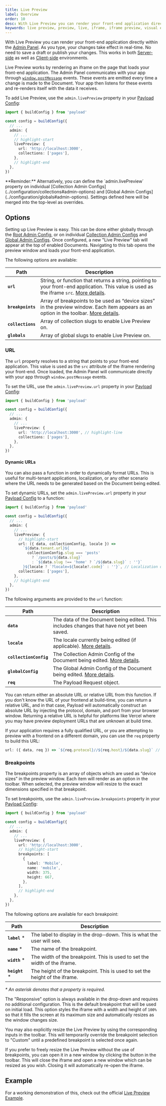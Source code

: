 ```yaml
---
title: Live Preview
label: Overview
order: 10
desc: With Live Preview you can render your front-end application directly within the Admin Panel. Your changes take effect as you type. No save needed.
keywords: live preview, preview, live, iframe, iframe preview, visual editing, design
---
```


With Live Preview you can render your front-end application directly within the [Admin Panel](../admin/overview). As you type, your changes take effect in real-time. No need to save a draft or publish your changes. This works in both [Server-side](./server) as well as [Client-side](./client) environments.

Live Preview works by rendering an iframe on the page that loads your front-end application. The Admin Panel communicates with your app through [`window.postMessage`](https://developer.mozilla.org/en-US/docs/Web/API/Window/postMessage) events. These events are emitted every time a change is made to the Document. Your app then listens for these events and re-renders itself with the data it receives.

To add Live Preview, use the `admin.livePreview` property in your [Payload Config](../configuration/overview):

```ts
import { buildConfig } from 'payload'

const config = buildConfig({
  // ...
  admin: {
    // ...
    // highlight-start
    livePreview: {
      url: 'http://localhost:3000',
      collections: ['pages'],
    },
    // highlight-end
  },
})
```

<Banner type="warning">
  **Reminder:** Alternatively, you can define the `admin.livePreview` property
  on individual [Collection Admin
  Configs](../configuration/collections#admin-options) and [Global Admin
  Configs](../configuration/globals#admin-options). Settings defined here will
  be merged into the top-level as overrides.
</Banner>

## Options

Setting up Live Preview is easy. This can be done either globally through the [Root Admin Config](../admin/overview), or on individual [Collection Admin Configs](../configuration/collections#admin-options) and [Global Admin Configs](../configuration/globals#admin-options). Once configured, a new "Live Preview" tab will appear at the top of enabled Documents. Navigating to this tab opens the preview window and loads your front-end application.

The following options are available:

| Path              | Description                                                                                                                                           |
| ----------------- | ----------------------------------------------------------------------------------------------------------------------------------------------------- |
| **`url`**      | String, or function that returns a string, pointing to your front-end application. This value is used as the iframe `src`. [More details](#url).      |
| **`breakpoints`** | Array of breakpoints to be used as “device sizes” in the preview window. Each item appears as an option in the toolbar. [More details](#breakpoints). |
| **`collections`** | Array of collection slugs to enable Live Preview on.                                                                                                  |
| **`globals`**     | Array of global slugs to enable Live Preview on.                                                                                                      |

### URL

The `url` property resolves to a string that points to your front-end application. This value is used as the `src` attribute of the iframe rendering your front-end. Once loaded, the Admin Panel will communicate directly with your app through `window.postMessage` events.

To set the URL, use the `admin.livePreview.url` property in your [Payload Config](../configuration/overview):

```ts
import { buildConfig } from 'payload'

const config = buildConfig({
  // ...
  admin: {
    // ...
    livePreview: {
      url: 'http://localhost:3000', // highlight-line
      collections: ['pages'],
    },
  },
})
```

#### Dynamic URLs

You can also pass a function in order to dynamically format URLs. This is useful for multi-tenant applications, localization, or any other scenario where the URL needs to be generated based on the Document being edited.

To set dynamic URLs, set the `admin.livePreview.url` property in your [Payload Config](../configuration/overview) to a function:

```ts
import { buildConfig } from 'payload'

const config = buildConfig({
  // ...
  admin: {
    // ...
    livePreview: {
      // highlight-start
      url: ({ data, collectionConfig, locale }) =>
        `${data.tenant.url}${
          collectionConfig.slug === 'posts'
            ? `/posts/${data.slug}`
            : `${data.slug !== 'home' ? `/${data.slug}` : ''}`
        }${locale ? `?locale=${locale?.code}` : ''}`, // Localization query param
      collections: ['pages'],
    },
    // highlight-end
  },
})
```

The following arguments are provided to the `url` function:

| Path                   | Description                                                                                                           |
| ---------------------- | --------------------------------------------------------------------------------------------------------------------- |
| **`data`**             | The data of the Document being edited. This includes changes that have not yet been saved.                            |
| **`locale`**           | The locale currently being edited (if applicable). [More details](../configuration/localization).                     |
| **`collectionConfig`** | The Collection Admin Config of the Document being edited. [More details](../configuration/collections#admin-options). |
| **`globalConfig`**     | The Global Admin Config of the Document being edited. [More details](../configuration/globals#admin-options).         |
| **`req`**              | The Payload Request object.                                                                                           |

You can return either an absolute URL or relative URL from this function. If you don't know the URL of your frontend at build-time, you can return a relative URL, and in that case, Payload will automatically construct an absolute URL by injecting the protocol, domain, and port from your browser window. Returning a relative URL is helpful for platforms like Vercel where you may have preview deployment URLs that are unknown at build time.

If your application requires a fully qualified URL, or you are attempting to preview with a frontend on a different domain, you can use the `req` property to build this URL:

```ts
url: ({ data, req }) => `${req.protocol}//${req.host}/${data.slug}` // highlight-line
```

### Breakpoints

The breakpoints property is an array of objects which are used as “device sizes” in the preview window. Each item will render as an option in the toolbar. When selected, the preview window will resize to the exact dimensions specified in that breakpoint.

To set breakpoints, use the `admin.livePreview.breakpoints` property in your [Payload Config](../configuration/overview):

```ts
import { buildConfig } from 'payload'

const config = buildConfig({
  // ...
  admin: {
    // ...
    livePreview: {
      url: 'http://localhost:3000',
      // highlight-start
      breakpoints: [
        {
          label: 'Mobile',
          name: 'mobile',
          width: 375,
          height: 667,
        },
      ],
      // highlight-end
    },
  },
})
```

The following options are available for each breakpoint:

| Path            | Description                                                                 |
| --------------- | --------------------------------------------------------------------------- |
| **`label`** \*  | The label to display in the drop-down. This is what the user will see.      |
| **`name`** \*   | The name of the breakpoint.                                                 |
| **`width`** \*  | The width of the breakpoint. This is used to set the width of the iframe.   |
| **`height`** \* | The height of the breakpoint. This is used to set the height of the iframe. |

_\* An asterisk denotes that a property is required._

The "Responsive" option is always available in the drop-down and requires no additional configuration. This is the default breakpoint that will be used on initial load. This option styles the iframe with a width and height of `100%` so that it fills the screen at its maximum size and automatically resizes as the window changes size.

You may also explicitly resize the Live Preview by using the corresponding inputs in the toolbar. This will temporarily override the breakpoint selection to "Custom" until a predefined breakpoint is selected once again.

If you prefer to freely resize the Live Preview without the use of breakpoints, you can open it in a new window by clicking the button in the toolbar. This will close the iframe and open a new window which can be resized as you wish. Closing it will automatically re-open the iframe.

## Example

For a working demonstration of this, check out the official [Live Preview Example](https://github.com/payloadcms/payload/tree/main/examples/live-preview).
